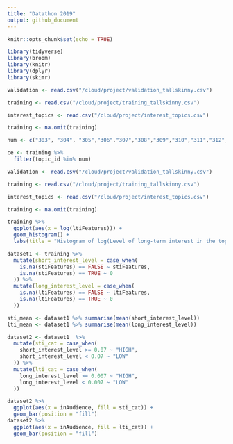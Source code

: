 ```yaml
---
title: "Datathon 2019"
output: github_document
---
```


```r
knitr::opts_chunk$set(echo = TRUE)
```

```r
library(tidyverse)
library(broom)
library(knitr)
library(dplyr)
library(skimr)
```

```r
validation <- read.csv("/cloud/project/validation_tallskinny.csv")

training <- read.csv("/cloud/project/training_tallskinny.csv")

interest_topics <- read.csv("/cloud/project/interest_topics.csv")
```

```r
training <- na.omit(training)
```

```r
num <- c("303", "304", "305","306","307","308","309","310","311","312","313","314","315")

ce <- training %>%
  filter(topic_id %in% num)
```


```r
validation <- read.csv("/cloud/project/validation_tallskinny.csv")

training <- read.csv("/cloud/project/training_tallskinny.csv")

interest_topics <- read.csv("/cloud/project/interest_topics.csv")
```

```r
training <- na.omit(training)
```

```r
training %>%
  ggplot(aes(x = log(ltiFeatures))) +
  geom_histogram() +
  labs(title = "Histogram of log(Level of long-term interest in the topic)")
```

```r
dataset1 <- training %>%
  mutate(short_interest_level = case_when(
    is.na(stiFeatures) == FALSE ~ stiFeatures,
    is.na(stiFeatures) == TRUE ~ 0
  )) %>%
  mutate(long_interest_level = case_when(
    is.na(ltiFeatures) == FALSE ~ ltiFeatures,
    is.na(ltiFeatures) == TRUE ~ 0
  ))
```

```r
sti_mean <- dataset1 %>% summarise(mean(short_interest_level))
lti_mean <- dataset1 %>% summarise(mean(long_interest_level))
```

```r
dataset2 <- dataset1  %>%
  mutate(sti_cat = case_when(
    short_interest_level >= 0.07 ~ "HIGH",
    short_interest_level < 0.07 ~ "LOW"
  )) %>%
  mutate(lti_cat = case_when(
    long_interest_level >= 0.007 ~ "HIGH",
    long_interest_level < 0.007 ~ "LOW"
  ))
```

```r
dataset2 %>%
  ggplot(aes(x = inAudience, fill = sti_cat)) + 
  geom_bar(position = "fill")
dataset2 %>%
  ggplot(aes(x = inAudience, fill = lti_cat)) + 
  geom_bar(position = "fill")
```




